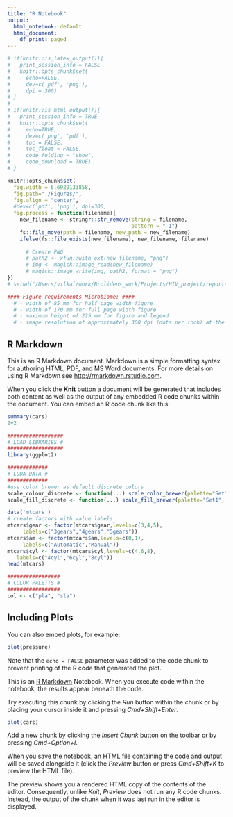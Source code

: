 ```yaml
---
title: "R Notebook"
output:
  html_notebook: default
  html_document:
    df_print: paged
---
```


```r
# if(knitr::is_latex_output()){
#   print_session_info = FALSE
#   knitr::opts_chunk$set(
#     echo=FALSE,
#     dev=c('pdf', 'png'),
#     dpi = 300)
# }
# 
# if(knitr::is_html_output()){
#   print_session_info = TRUE
#   knitr::opts_chunk$set(
#     echo=TRUE,
#     dev=c('png', 'pdf'),
#     toc = FALSE,
#     toc_float = FALSE,
#     code_folding = "show",
#     code_download = TRUE)
# }

knitr::opts_chunk$set(
  fig.width = 6.6929133858,
  fig.path="./Figures/",
  fig.align = "center",
  #dev=c('pdf', 'png'), dpi=300,
  fig.process = function(filename){
    new_filename <- stringr::str_remove(string = filename, 
                                        pattern = "-1")
    fs::file_move(path = filename, new_path = new_filename)
    ifelse(fs::file_exists(new_filename), new_filename, filename)
    
      # Create PNG
      # path2 <- xfun::with_ext(new_filename, "png")
      # img <- magick::image_read(new_filename)
      # magick::image_write(img, path2, format = "png")
})
# setwd("/Users/vilkal/work/Brolidens_work/Projects/HIV_project/reports/manuscript")

#### Figure requirements Microbiome: ####
  # - width of 85 mm for half page width figure
  # - width of 170 mm for full page width figure
  # - maximum height of 225 mm for figure and legend
  # - image resolution of approximately 300 dpi (dots per inch) at the final size
```

## R Markdown

This is an R Markdown document. Markdown is a simple formatting syntax for authoring HTML, PDF, and MS Word documents. For more details on using R Markdown see <http://rmarkdown.rstudio.com>.

When you click the **Knit** button a document will be generated that includes both content as well as the output of any embedded R code chunks within the document. You can embed an R code chunk like this:

```r
summary(cars)
2+2
```


```r
##################
# LOAD LIBRARIES #
##################
library(ggplot2)

#############
# LODA DATA #
#############
#use color brewer as default discrete colors
scale_colour_discrete <- function(...) scale_color_brewer(palette="Set1", ...)
scale_fill_discrete <- function(...) scale_fill_brewer(palette="Set1", ...)

data('mtcars')
# create factors with value labels
mtcars$gear <- factor(mtcars$gear,levels=c(3,4,5),
     labels=c("3gears","4gears","5gears"))
mtcars$am <- factor(mtcars$am,levels=c(0,1),
     labels=c("Automatic","Manual"))
mtcars$cyl <- factor(mtcars$cyl,levels=c(4,6,8),
   labels=c("4cyl","6cyl","8cyl"))
head(mtcars)

#################
# COLOR PALETTS #
#################
col <- c("pla", "sla")
```

## Including Plots

You can also embed plots, for example:

```r
plot(pressure)
```

Note that the `echo = FALSE` parameter was added to the code chunk to prevent printing of the R code that generated the plot.


This is an [R Markdown](http://rmarkdown.rstudio.com) Notebook. When you execute code within the notebook, the results appear beneath the code. 

Try executing this chunk by clicking the *Run* button within the chunk or by placing your cursor inside it and pressing *Cmd+Shift+Enter*. 

```r
plot(cars)
```

Add a new chunk by clicking the *Insert Chunk* button on the toolbar or by pressing *Cmd+Option+I*.

When you save the notebook, an HTML file containing the code and output will be saved alongside it (click the *Preview* button or press *Cmd+Shift+K* to preview the HTML file). 

The preview shows you a rendered HTML copy of the contents of the editor. Consequently, unlike *Knit*, *Preview* does not run any R code chunks. Instead, the output of the chunk when it was last run in the editor is displayed.
